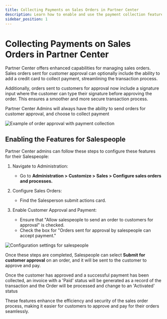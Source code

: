 ```yaml
---
title: Collecting Payments on Sales Orders in Partner Center
description: Learn how to enable and use the payment collection feature for sales orders in Partner Center
sidebar_position: 1
---
```


# Collecting Payments on Sales Orders in Partner Center

Partner Center offers enhanced capabilities for managing sales orders. Sales orders sent for customer approval can optionally include the ability to add a credit card to collect payment, streamlining the transaction process.

Additionally, orders sent to customers for approval now include a signature input where the customer can type their signature before approving the order. This ensures a smoother and more secure transaction process.

Partner Center Admins will always have the ability to send orders for customer approval, and choose to collect payment

![Example of order approval with payment collection](./img/commerce/orders/collect-payment-example.png)

## Enabling the Features for Salespeople

Partner Center admins can follow these steps to configure these features for their Salespeople:

1. Navigate to Administration:
   - Go to **Administration > Customize > Sales > Configure sales orders and processes.**

2. Configure Sales Orders:
   - Find the Salesperson submit actions card.

3. Enable Customer Approval and Payment:
   - Ensure that "Allow salespeople to send an order to customers for approval" is checked.
   - Check the box for "Orders sent for approval by salespeople can accept payment."

![Configuration settings for salespeople](./img/commerce/orders/salespeople-config.png)

Once these steps are completed, Salespeople can select **Submit for customer approval** on an order, and it will be sent to the customer to approve and pay.

Once the customer has approved and a successful payment has been collected, an invoice with a 'Paid' status will be generated as a record of the transaction and the Order will be processed and change to an 'Activated' status

These features enhance the efficiency and security of the sales order process, making it easier for customers to approve and pay for their orders seamlessly.